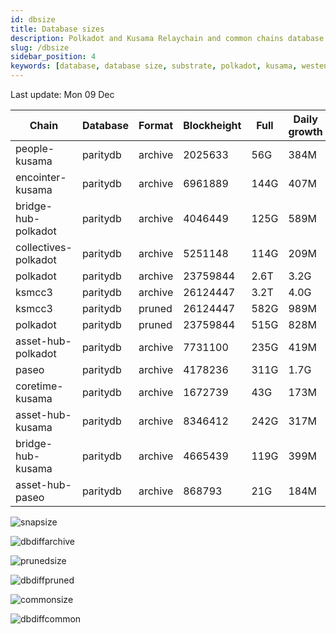 ```yaml
---
id: dbsize
title: Database sizes
description: Polkadot and Kusama Relaychain and common chains database sizes
slug: /dbsize
sidebar_position: 4
keywords: [database, database size, substrate, polkadot, kusama, westend]
---
```



Last update: Mon 09 Dec

| Chain    | Database   | Format | Blockheight | Full         | Daily growth |
| ------------------------| ----------- | -------- | ------- | ---------- | ----- | 
| people-kusama | paritydb | archive | 2025633 | 56G | 384M |
| encointer-kusama | paritydb | archive | 6961889 | 144G | 407M |
| bridge-hub-polkadot | paritydb | archive | 4046449 | 125G | 589M |
| collectives-polkadot | paritydb | archive | 5251148 | 114G | 209M |
| polkadot | paritydb | archive | 23759844 | 2.6T | 3.2G |
| ksmcc3 | paritydb | archive | 26124447 | 3.2T | 4.0G |
| ksmcc3 | paritydb | pruned | 26124447 | 582G | 989M |
| polkadot | paritydb | pruned | 23759844 | 515G | 828M |
| asset-hub-polkadot | paritydb | archive | 7731100 | 235G | 419M |
| paseo | paritydb | archive | 4178236 | 311G | 1.7G |
| coretime-kusama | paritydb | archive | 1672739 | 43G | 173M |
| asset-hub-kusama | paritydb | archive | 8346412 | 242G | 317M |
| bridge-hub-kusama | paritydb | archive | 4665439 | 119G | 399M |
| asset-hub-paseo | paritydb | archive | 868793 | 21G | 184M |

![snapsize](/img/archivesize.png)

![dbdiffarchive](/img/dbdiffrelay.png)

![prunedsize](/img/prunedsize.png)

![dbdiffpruned](/img/dbdiffpruned.png)

![commonsize](/img/commonsize.png)

![dbdiffcommon](/img/dbdiffcommon.png)
